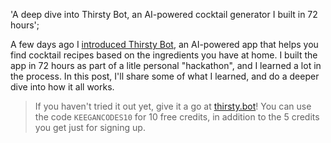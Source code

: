   'A deep dive into Thirsty Bot, an AI-powered cocktail generator I built in 72 hours';

A few days ago I [introduced Thirsty Bot](https://keegan.codes/blog/introducing-thirsty-bot), an AI-powered app
that helps you find cocktail recipes based on the ingredients you have at home. I built the app in 72 hours as part of a
litle personal "hackathon", and I learned a lot in the process. In this post, I'll share some of what I learned, and do
a deeper dive into how it all works.

> If you haven't tried it out yet, give it a go at [thirsty.bot](https://thirsty.bot)! You can use the code `KEEGANCODES10` for
> 10 free credits, in addition to the 5 credits you get just for signing up.
